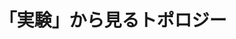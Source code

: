 ﻿---
title: "「実験」から見るトポロジー"
category: "理学院"
vol: 49
interviewee: "小島 定吉 "
url: ""
tags: ["コンピュータ","計算","実験","数学","シミュレーション"]
pdf: "49-3.pdf"
career: ""
pdfurl: "49-3/49-3.pdf"
preface: "多面体や球はすべて「同じ」ものとみなし、それらに共通する性質を調べていく数学の研究をトポロジーという。ここ小島研では、コンピュータを用いた大規模な計算やシミュレーションを積極的に活用し、様々なトポロジーの問題を研究している。"
---
